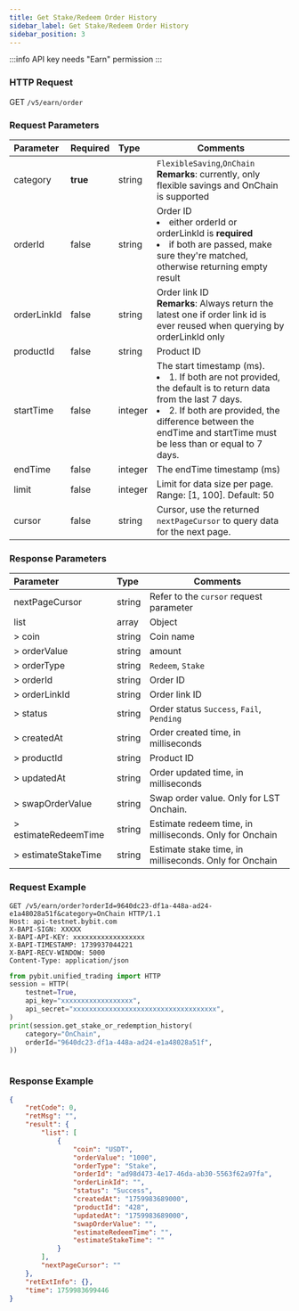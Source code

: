 ```yaml
---
title: Get Stake/Redeem Order History
sidebar_label: Get Stake/Redeem Order History
sidebar_position: 3
---
```

:::info
API key needs "Earn" permission
:::

### HTTP Request
GET `/v5/earn/order`

### Request Parameters
| Parameter | Required | Type | Comments|
|:----- |:-------|:-----|------ |
|category|**true**|string|`FlexibleSaving`,`OnChain` <br/>**Remarks**: currently, only flexible savings and OnChain is supported|
|orderId|false|string|Order ID <li>either orderId or orderLinkId is **required**</li><li>if both are passed, make sure they're matched, otherwise returning empty result</li>|
|orderLinkId|false|string|Order link ID<br/>**Remarks**: Always return the latest one if order link id is ever reused when querying by orderLinkId only|
| productId   | false    | string    | Product ID                                                                                                                      |
| startTime   | false    | integer  | The start timestamp (ms).<li> 1. If both are not provided, the default is to return data from the last 7 days.</li><li>2. If both are provided, the difference between the endTime and startTime must be less than or equal to 7 days. </li>                                                                                          |
| endTime     | false    | integer  | The endTime timestamp (ms)                                                                                                              |
| limit       | false    | integer  | Limit for data size per page. Range: [1, 100]. Default: 50                                                                            |
| cursor      | false    | string  | Cursor, use the returned `nextPageCursor` to query data for the next page.                                                       |


### Response Parameters
| Parameter | Type | Comments|
|:----- |:-----|----- |
|nextPageCursor |string |Refer to the `cursor` request parameter |
|list|array|Object|
|> coin|string |Coin name |
|> orderValue|string |amount|
|> orderType|string |`Redeem`, `Stake`|
|> orderId|string |Order ID|
|> orderLinkId|string |Order link ID|
|> status|string |Order status `Success`, `Fail`, `Pending`|
|> createdAt|string |Order created time, in milliseconds|
|> productId|string |Product ID|
|> updatedAt|string |Order updated time, in milliseconds|
|> swapOrderValue|string |Swap order value. Only for LST Onchain.|
|> estimateRedeemTime|string |Estimate redeem time, in milliseconds. Only for Onchain|
|> estimateStakeTime|string |Estimate stake time, in milliseconds. Only for Onchain|

### Request Example

<Tabs groupId="programming-languages">
<TabItem value="http" label="HTTP">

```http
GET /v5/earn/order?orderId=9640dc23-df1a-448a-ad24-e1a48028a51f&category=OnChain HTTP/1.1
Host: api-testnet.bybit.com
X-BAPI-SIGN: XXXXX
X-BAPI-API-KEY: xxxxxxxxxxxxxxxxxx
X-BAPI-TIMESTAMP: 1739937044221
X-BAPI-RECV-WINDOW: 5000
Content-Type: application/json
```

</TabItem>
<TabItem value="python" label="Python">

```python
from pybit.unified_trading import HTTP
session = HTTP(
    testnet=True,
    api_key="xxxxxxxxxxxxxxxxxx",
    api_secret="xxxxxxxxxxxxxxxxxxxxxxxxxxxxxxxxxxxx",
)
print(session.get_stake_or_redemption_history(
    category="OnChain",
    orderId="9640dc23-df1a-448a-ad24-e1a48028a51f",
))
```

</TabItem>

<TabItem value="Node" label="Node.js">

```n4js

```

</TabItem>
</Tabs>

### Response Example

```json
{
    "retCode": 0,
    "retMsg": "",
    "result": {
        "list": [
            {
                "coin": "USDT",
                "orderValue": "1000",
                "orderType": "Stake",
                "orderId": "ad98d473-4e17-46da-ab30-5563f62a97fa",
                "orderLinkId": "",
                "status": "Success",
                "createdAt": "1759983689000",
                "productId": "428",
                "updatedAt": "1759983689000",
                "swapOrderValue": "",
                "estimateRedeemTime": "",
                "estimateStakeTime": ""
            }
        ],
        "nextPageCursor": ""
    },
    "retExtInfo": {},
    "time": 1759983699446
}
```
